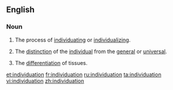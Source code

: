 ==English==
{{wikipedia}}

===Noun===
{{en-noun|-}}

# The process of [[individuating]] or [[individualize|individualizing]].
# {{context|philosophy}} The [[distinction]] of the [[individual]] from the [[general]] or [[universal]].
# {{context|biology}} The [[differentiation]] of tissues.

[[et:individuation]]
[[fr:individuation]]
[[ru:individuation]]
[[ta:individuation]]
[[vi:individuation]]
[[zh:individuation]]